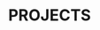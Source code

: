 ---
title: "PROJECTS"
visible: true
position: 0
buttonVisible: true
buttonText: "Take me to your Github"
buttonUrl: "https://github.com/jioh-kim"
---